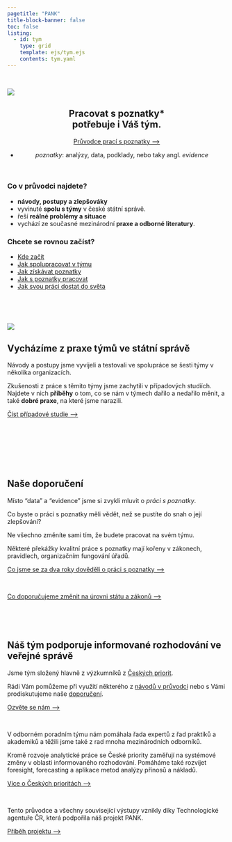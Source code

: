 ```yaml
---
pagetitle: "PANK"
title-block-banner: false
toc: false
listing: 
  - id: tym
    type: grid
    template: ejs/tym.ejs
    contents: tym.yaml
---
```


:::{.column-page}

<br />

::: {.grid}

::: {.g-col-12 .g-col-md-6}

![](images/ilustrace_1.png){.image-front}

:::

::: {.g-col-12 .g-col-md-6}

<center>

## Pracovat s poznatky*<br>potřebuje i Váš tým.<br />

:::{.btn .btn-primary}
[Průvodce prací s poznatky&nbsp;⟶](/pruvodce)
:::

:::{.vocab-key}
- *poznatky*: analýzy, data, podklady, nebo taky angl.&nbsp;*evidence*
:::

</center>

:::

:::

:::{.strip .column-page}

:::{.aside}

<br />

:::

:::{.grid}

::::{.g-col-12 .g-col-md-6}

### Co v průvodci najdete?

:::{.front-listing-left}

- **návody, postupy a zlepšováky**
- vyvinuté **spolu s týmy** v české státní správě.
- řeší **reálné problémy a situace**
- vychází ze současné mezinárodní **praxe a odborné literatury**.
:::

::::

:::{.g-col-12 .g-col-md-6}

### Chcete se rovnou začíst?

:::{.front-listing-right}


- [Kde začít](/pruvodce/kde-zacit)  
- [Jak spolupracovat v týmu](/pruvodce/list-rizeni.html) 
- [Jak získávat poznatky](/pruvodce/list-ziskavani.html)   
- [Jak s poznatky pracovat](/pruvodce/list-metody.html)   
- [Jak svou práci dostat do světa](/pruvodce/list-vyuziti.html) 

:::
:::

<br />


:::

:::

:::{.grid}

:::{.g-col-12 .g-col-md-6}

<br />

![](images/mj_1.png){.image-front}
:::


:::{.g-col-12 .g-col-md-6}


## Vycházíme z praxe týmů ve státní správě

Návody a postupy jsme vyvíjeli a testovali ve spolupráce se šesti týmy v několika organizacích.   

Zkušenosti z práce s těmito týmy jsme zachytili v případových studiích.  
Najdete v nich **příběhy** o tom, co se nám v týmech dařilo a nedařilo měnit, a také **dobré praxe**, na které jsme narazili.

:::{.btn .btn-primary}
[Číst případové studie&nbsp;⟶](/pripadove-studie)
:::

<br />
<br />

:::
:::

<br />

:::{.strip .column-page}

:::{.aside}
<br />
:::

## Naše doporučení

:::{.container}

:::{.row}

:::{.col .col-12 .col-md-6}

Místo "data" a "evidence" jsme si zvykli mluvit o *práci s poznatky*. 

Co byste o práci s poznatky měli vědět, než se pustíte do snah o její zlepšování?

:::

:::{.col .col-12 .col-md-6}

Ne všechno změníte sami tím, že budete pracovat na svém týmu. 

Některé překážky kvalitní práce s poznatky mají kořeny v zákonech, pravidlech, organizačním fungování úřadů.

:::
:::

:::{.row}

:::{.col .col-12 .col-md-6}

:::{.btn .btn-primary}
[Co jsme se za dva roky dověděli o práci s poznatky&nbsp;⟶](/teze-tymy)
:::
<br />
:::

:::{.col .col-12 .col-md-6}

:::{.btn .btn-primary}
[Co doporučujeme změnit na úrovni státu a zákonů&nbsp;⟶](/doporuceni)
:::
<br />
:::
:::

:::
:::
:::

<br />

## Náš tým podporuje informované rozhodování ve veřejné správě

Jsme tým složený hlavně z výzkumníků z [Českých priorit](https://ceskepriority.cz).

Rádi Vám pomůžeme při využití některého z [návodů v průvodci](/pruvodce) nebo s Vámi prodiskutujeme naše [doporučení](/doporuceni).

:::{.btn .btn-primary}
[Ozvěte se nám&nbsp;⟶](mailto:email@ceskepriority.cz)
:::

<br />



:::{.d-none .d-sm-block}


:::{#tym}
:::

:::



V odborném poradním týmu nám pomáhala řada expertů z řad praktiků a akademiků a těžili jsme také z rad mnoha mezinárodních odborníků.

Kromě rozvoje analytické práce se České priority zaměřují na systémové změny v oblasti informovaného rozhodování. Pomáháme také rozvíjet foresight, forecasting a aplikace metod analýzy přínosů a nákladů.

:::{.btn .btn-primary}
[Více o Českých prioritách&nbsp;⟶](https://ceskepriority.cz)
:::

<br />

Tento průvodce a všechny související výstupy vznikly díky Technologické agentuře ČR, která podpořila náš projekt PANK. 

:::{.btn .btn-primary}
[Příběh projektu&nbsp;⟶](/pribeh-projektu)
:::


